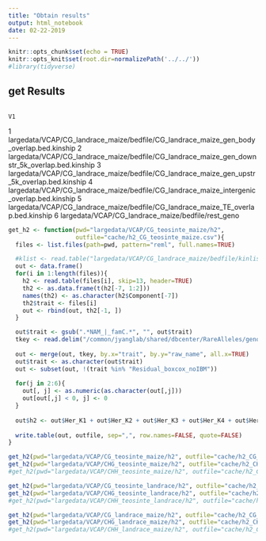 ```yaml
---
title: "Obtain results"
output: html_notebook
date: 02-22-2019
---
```



```r
knitr::opts_chunk$set(echo = TRUE) 
knitr::opts_knit$set(root.dir=normalizePath('../../')) 
#library(tidyverse)
```


## get Results
                                                                                             V1
1       largedata/VCAP/CG_landrace_maize/bedfile/CG_landrace_maize_gen_body_overlap.bed.kinship
2 largedata/VCAP/CG_landrace_maize/bedfile/CG_landrace_maize_gen_downstr_5k_overlap.bed.kinship
3   largedata/VCAP/CG_landrace_maize/bedfile/CG_landrace_maize_gen_upstr_5k_overlap.bed.kinship
4     largedata/VCAP/CG_landrace_maize/bedfile/CG_landrace_maize_intergenic_overlap.bed.kinship
5             largedata/VCAP/CG_landrace_maize/bedfile/CG_landrace_maize_TE_overlap.bed.kinship
6                                            largedata/VCAP/CG_landrace_maize/bedfile/rest_geno

```r

get_h2 <- function(pwd="largedata/VCAP/CG_teosinte_maize/h2", 
                   outfile="cache/h2_CG_teosinte_maize.csv"){
  files <- list.files(path=pwd, pattern="reml", full.names=TRUE)

  #klist <- read.table("largedata/VCAP/CG_landrace_maize/bedfile/kinlist.txt", header=F)
  out <- data.frame()
  for(i in 1:length(files)){
    h2 <- read.table(files[i], skip=13, header=TRUE)
    th2 <- as.data.frame(t(h2[-7, 1:2]))
    names(th2) <- as.character(h2$Component[-7])
    th2$trait <- files[i]
    out <- rbind(out, th2[-1, ])
  }

  out$trait <- gsub(".*NAM_|_famC.*", "", out$trait)
  tkey <- read.delim("/common/jyanglab/shared/dbcenter/RareAlleles/genomeAnnos/VCAP/phenotypes/NAM/familyCorrected/trait_name_key.txt", header=T)
  
  out <- merge(out, tkey, by.x="trait", by.y="raw_name", all.x=TRUE)
  out$trait <- as.character(out$trait)
  out <- subset(out, !(trait %in% "Residual_boxcox_noIBM"))
  
  for(j in 2:6){
    out[, j] <- as.numeric(as.character(out[,j]))
    out[out[,j] < 0, j] <- 0
  }
  
  out$h2 <- out$Her_K1 + out$Her_K2 + out$Her_K3 + out$Her_K4 + out$Her_K5
  
  write.table(out, outfile, sep=",", row.names=FALSE, quote=FALSE)
}


```

```r
get_h2(pwd="largedata/VCAP/CG_teosinte_maize/h2", outfile="cache/h2_CG_teosinte_maize.csv")
get_h2(pwd="largedata/VCAP/CHG_teosinte_maize/h2", outfile="cache/h2_CHG_teosinte_maize.csv")
#get_h2(pwd="largedata/VCAP/CHH_teosinte_maize/h2", outfile="cache/h2_CHH_teosinte_maize.csv")

get_h2(pwd="largedata/VCAP/CG_teosinte_landrace/h2", outfile="cache/h2_CG_teosinte_landrace.csv")
get_h2(pwd="largedata/VCAP/CHG_teosinte_landrace/h2", outfile="cache/h2_CHG_teosinte_landrace.csv")
#get_h2(pwd="largedata/VCAP/CHH_teosinte_landrace/h2", outfile="cache/h2_CHH_teosinte_landrace.csv") # no results

get_h2(pwd="largedata/VCAP/CG_landrace_maize/h2", outfile="cache/h2_CG_landrace_maize.csv")
get_h2(pwd="largedata/VCAP/CHG_landrace_maize/h2", outfile="cache/h2_CHG_landrace_maize.csv")
#get_h2(pwd="largedata/VCAP/CHH_landrace_maize/h2", outfile="cache/h2_CHH_landrace_maize.csv") # no results


```



